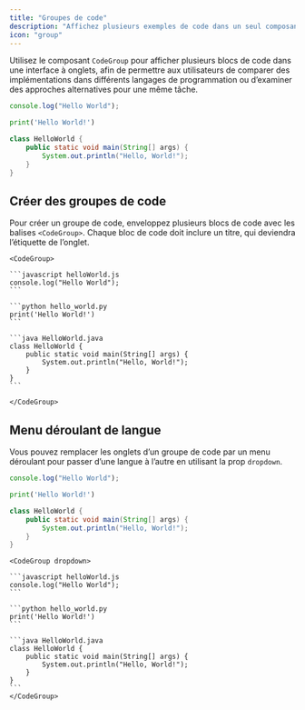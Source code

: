 ```yaml
---
title: "Groupes de code"
description: "Affichez plusieurs exemples de code dans un seul composant"
icon: "group"
---
```


Utilisez le composant `CodeGroup` pour afficher plusieurs blocs de code dans une interface à onglets, afin de permettre aux utilisateurs de comparer des implémentations dans différents langages de programmation ou d’examiner des approches alternatives pour une même tâche.

<CodeGroup>

```javascript helloWorld.js
console.log("Hello World");
```

```python hello_world.py
print('Hello World!')
```

```java HelloWorld.java
class HelloWorld {
    public static void main(String[] args) {
        System.out.println("Hello, World!");
    }
}
```

</CodeGroup>

## Créer des groupes de code

Pour créer un groupe de code, enveloppez plusieurs blocs de code avec les balises `<CodeGroup>`. Chaque bloc de code doit inclure un titre, qui deviendra l’étiquette de l’onglet.

````mdx
<CodeGroup>

```javascript helloWorld.js
console.log("Hello World");
```

```python hello_world.py
print('Hello World!')
```

```java HelloWorld.java
class HelloWorld {
    public static void main(String[] args) {
        System.out.println("Hello, World!");
    }
}
```

</CodeGroup>
````

## Menu déroulant de langue

Vous pouvez remplacer les onglets d’un groupe de code par un menu déroulant pour passer d’une langue à l’autre en utilisant la prop `dropdown`.

<CodeGroup dropdown>

```javascript helloWorld.js
console.log("Hello World");
```

```python hello_world.py
print('Hello World!')
```

```java HelloWorld.java
class HelloWorld {
    public static void main(String[] args) {
        System.out.println("Hello, World!");
    }
}
```

</CodeGroup>

````mdx highlight=1
<CodeGroup dropdown>

```javascript helloWorld.js
console.log("Hello World");
```

```python hello_world.py
print('Hello World!')
```

```java HelloWorld.java
class HelloWorld {
    public static void main(String[] args) {
        System.out.println("Hello, World!");
    }
}
```
</CodeGroup>
````

